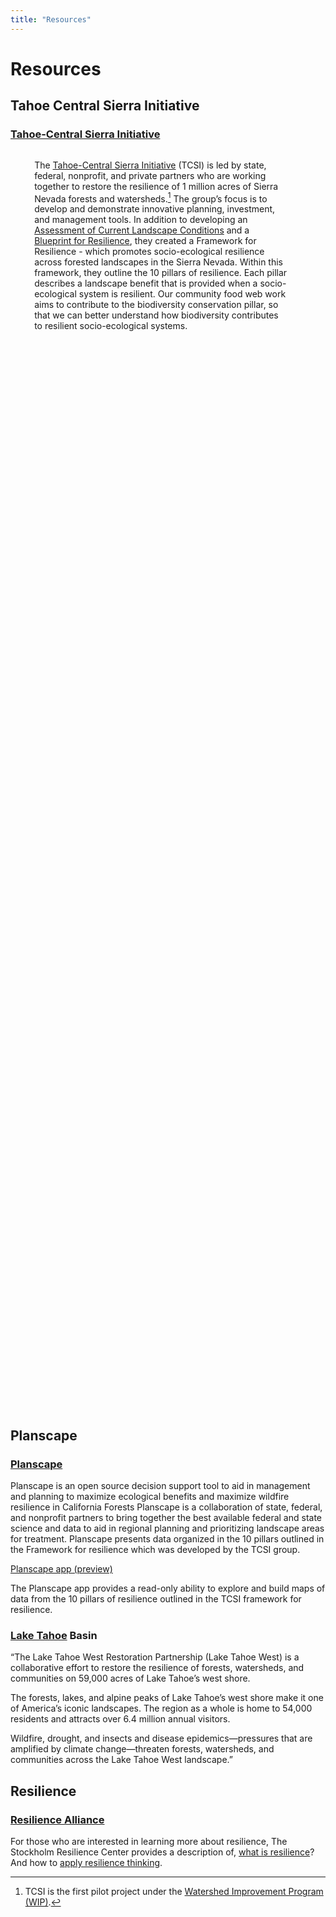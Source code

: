 ```yaml
---
title: "Resources"
---
```


# Resources

## Tahoe Central Sierra Initiative

### [Tahoe-Central Sierra Initiative](https://sierranevada.ca.gov/what-we-do/tcsi/ "The Tahoe-Central Sierra Initiative (TCSI), the first pilot project under the Watershed Improvement Program (WIP), aims to restore the resilience of 2.4 million acres of Sierra Nevada forests and watersheds. It focuses on developing and demonstrating innovative planning, investment, and management tools across all lands. The TCSI is led by state, federal, nonprofit, and private partners, and responds to state and federal mandates that call for increasing pace and scale of forest management and restoration and better protection of communities from wildfire.")

::: columns
::: {.column width="50%"}
:::
The [Tahoe-Central Sierra Initiative](https://storymaps.arcgis.com/stories/df5a84c6ecd34f88a99328962eb33080) (TCSI) is led by state, federal, nonprofit, and private partners who are working together to restore the resilience of 1 million acres of Sierra Nevada forests and watersheds.[^1] The group's focus is to develop and demonstrate innovative planning, investment, and management tools. In addition to developing an [Assessment of Current Landscape Conditions](https://www.fs.usda.gov/research/psw/understory/assessment-current-landscape-conditions-tahoe-central-sierra-initiative) and a [Blueprint for Resilience](https://www.fs.usda.gov/research/psw/understory/blueprint-resilience-tahoe-central-sierra-initiative), they created a Framework for Resilience - which promotes socio-ecological resilience across forested landscapes in the Sierra Nevada. Within this framework, they outline the 10 pillars of resilience. Each pillar describes a landscape benefit that is provided when a socio-ecological system is resilient. Our community food web work aims to contribute to the biodiversity conservation pillar, so that we can better understand how biodiversity contributes to resilient socio-ecological systems.

[^1]: TCSI is the first pilot project under the [Watershed Improvement Program (WIP)](https://sierranevada.ca.gov/what-we-do/#SNWIP).

::: {.column width="10%"}
:::

::: {.column width="40%"}
![The ten pillars of resilience for the TCSI Framework for Resilience](https://sierranevada.ca.gov/wp-content/uploads/sites/326/2021/03/TCSI-Pillars.jpg)
:::
:::

<br> <br>



## Planscape

### [Planscape](https://www.planscape.org/ "A decision support tool for planning to maximize wildfire resilience and ecological benefits")

Planscape is an open source decision support tool to aid in management and planning to maximize ecological benefits and maximize wildfire resilience in California Forests Planscape is a collaboration of state, federal, and nonprofit partners to bring together the best available federal and state science and data to aid in regional planning and prioritizing landscape areas for treatment. Planscape presents data organized in the 10 pillars outlined in the Framework for resilience which was developed by the TCSI group.

[Planscape app (preview)](https://app.planscape.org/map)

The Planscape app provides a read-only ability to explore and build maps of data from the 10 pillars of resilience outlined in the TCSI framework for resilience.

### [Lake Tahoe](https://www.nationalforests.org/regional-programs/california-program/laketahoewest) Basin

"The Lake Tahoe West Restoration Partnership (Lake Tahoe West) is a collaborative effort to restore the resilience of forests, watersheds, and communities on 59,000 acres of Lake Tahoe's west shore.

The forests, lakes, and alpine peaks of Lake Tahoe's west shore make it one of America's iconic landscapes. The region as a whole is home to 54,000 residents and attracts over 6.4 million annual visitors.

Wildfire, drought, and insects and disease epidemics---pressures that are amplified by climate change---threaten forests, watersheds, and communities across the Lake Tahoe West landscape."

## Resilience

### [Resilience Alliance](https://www.resalliance.org/)

For those who are interested in learning more about resilience, The Stockholm Resilience Center provides a description of, [what is resilience](https://www.stockholmresilience.org/research/research-news/2015-02-19-what-is-resilience.html)? And how to [apply resilience thinking](https://www.stockholmresilience.org/download/18.10119fc11455d3c557d6928/1459560241272/SRC%20Applying%20Resilience%20final.pdf).
